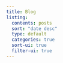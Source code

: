 ```yaml
---
title: Blog
listing:
  contents: posts
  sort: "date desc"
  type: default
  categories: true
  sort-ui: true
  filter-ui: true
---
```

